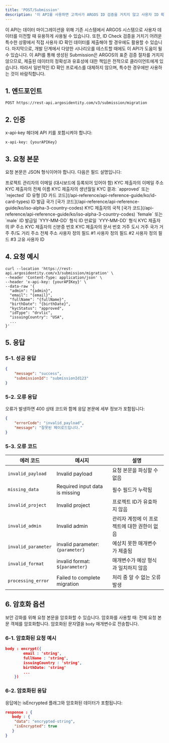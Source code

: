 ```yaml
---
title: 'POST/Submission'
description: '이 API를 사용하면 고객사가 ARGOS ID 검증을 거치지 않고 사용자 ID 확인 데이터를 강제로 삽입하여 제출 건을 생성할 수 있습니다. 문자열 데이터만 지원하며, 이미지 데이터는 별도의 `PUT Image API`를 사용하세요'
---
```



<Note>
이 API는 데이터 마이그레이션을 위해 기존 시스템에서 ARGOS 시스템으로 사용자 데이터를 이전할 때 유용하게 사용될 수 있습니다. 또한, ID Check 검증을 거치기 어려운 특수한 상황에서 직접 사용자 ID 확인 데이터를 제출해야 할 경우에도 활용할 수 있습니다. 마지막으로, 개발 단계에서 다양한 시나리오를 테스트할 때에도 이 API가 도움이 될 수 있습니다.
</Note>
<Warning>
이 API를 통해 생성된 Submission은 ARGOS의 표준 검증 절차를 거치지 않으므로, 제출된 데이터의 정확성과 유효성에 대한 책임은 전적으로 클라이언트에게 있습니다. 따라서 일반적인 ID 확인 프로세스를 대체하지 않으며, 특수한 경우에만 사용하는 것이 바람직합니다.
</Warning>

## 1. 엔드포인트

```text POST/Submission
POST https://rest-api.argosidentity.com/v3/submission/migration
```
## 2. 인증

x-api-key 헤더에 API 키를 포함시켜야 합니다:

```text x-api-key
x-api-key: {yourAPIKey}
```


## 3. 요청 본문
요청 본문은 JSON 형식이어야 합니다. 다음은 필드 설명입니다:

<ResponseField name="admin" type="string" required="true">
  프로젝트 관리자의 이메일 (대시보드에 등록되어 있어야 함)
</ResponseField>

<ResponseField name="email" type="string" required="true">
  KYC 제출자의 이메일 주소
</ResponseField>

<ResponseField name="fullName" type="string" required="true">
  KYC 제출자의 전체 이름
</ResponseField>

<ResponseField name="birthDate" type="string" required="true">
  KYC 제출자의 생년월일
</ResponseField>

<ResponseField name="kycStatus" type="string" required="true">
  	KYC 결과: `approved` 또는 `rejected`
</ResponseField>


<ResponseField name="idType" type="string" required="true">
  ID 유형  [ID 카드 코드](/api-reference/api-reference-guide/ko/id-card-types)
</ResponseField>


<ResponseField name="issuingCountry" type="string" required="true">
  ID 발급 국가 [국가 코드](/api-reference/api-reference-guide/ko/iso-alpha-3-country-codes)
</ResponseField>

<ResponseField name="nationality" type="string">
  KYC 제출자의 국적 [국가 코드](/api-reference/api-reference-guide/ko/iso-alpha-3-country-codes)
</ResponseField>
<ResponseField name="gender" type="string">
  `female` 또는 `male`
</ResponseField>
<ResponseField name="issueDate" type="string">
  ID 발급일 `YYY-MM-DD` 형식
</ResponseField>
<ResponseField name="expireDate" type="string">
  ID 만료일 `YYY-MM-DD` 형식
</ResponseField>
<ResponseField name="ipAddress" type="string">
  KYC 제출자의 IP 주소
</ResponseField>
<ResponseField name="identityNumber" type="string">
  KYC 제출자의 신분증 번호
</ResponseField>
<ResponseField name="documentNumber" type="string">
  KYC 제출자의 문서 번호
</ResponseField>
<ResponseField name="address_city" type="string">
  거주 도시
</ResponseField>
<ResponseField name="address_country" type="string" >
  거주 국가
</ResponseField>
<ResponseField name="address_state" type="string">
  거주 주/도
</ResponseField>
<ResponseField name="address_street" type="string" >
  거리 주소
</ResponseField>
<ResponseField name="address_full" type="string">
  전체 주소
</ResponseField>
<ResponseField name="cf1" type="string" >
  사용자 정의 필드 #1
</ResponseField>
<ResponseField name="cf2" type="string">
  사용자 정의 필드 #2
</ResponseField>
<ResponseField name="cf3" type="string">
  사용자 정의 필드 #3
</ResponseField>
<ResponseField name="userid" type="string">
  고유 사용자 ID
</ResponseField>



## 4. 요청 예시

```curl POST/Submission
curl --location 'https://rest-api.argosidentity.com/v3/submission/migration' \
--header 'Content-Type: application/json' \
--header 'x-api-key: {yourAPIKey}' \
--data-raw '{
  "admin": "{admin}",
  "email": "{email}",
  "fullName": "{fullName}",
  "birthDate": "{birthDate}",
  "kycStatus": "approved",
  "idType": "drvlic",
  "issuingCountry": "USA",
  ...
}'

```

## 5. 응답

### 5-1. 성공 응답
```json result.json
{
    "message": "success",
    "submissionId": "submissionId123"
}

```

### 5-2. 오류 응답
오류가 발생하면 400 상태 코드와 함께 응답 본문에 세부 정보가 포함됩니다:
```json error.json
{
    "errorCode": "invalid_payload",
    "message": "잘못된 페이로드입니다."
}

```
### 5-3. 오류 코드
| 에러 코드                | 메시지  | 설명 |
|-------------------------|------| ---- |
| `invalid_payload`      | Invalid payload | 요청 본문을 파싱할 수 없음 |
| `missing_data`         | Required input data is missing | 필수 필드가 누락됨 |
| `invalid_project`      | Invalid project | 프로젝트 ID가 유효하지 않음 |
| `invalid_admin`        | Invalid admin | 관리자 계정에 이 프로젝트에 대한 권한이 없음 |
| `invalid_parameter`     | invalid parameter: `{parameter}` | 예상치 못한 매개변수가 제출됨 |
| `invalid_format`       | invalid format: `${parameter}` | 매개변수가 예상 형식과 일치하지 않음 |
| `processing_error`      | Failed to complete migration | 처리 중 알 수 없는 오류 발생 |




## 6. 암호화 옵션
보안 강화를 위해 요청 본문을 암호화할 수 있습니다. 암호화를 사용할 때:
전체 요청 본문 객체를 암호화합니다.
암호화된 문자열을 `body` 매개변수로 전송합니다.

### 6-1. 암호화된 요청 예시

```json result.json
body : encrypt({
		email : 'string',
		fullName : 'string',
		issuingCountry : 'string',
		birthDate: 'string'
		...
	})

```
### 6-2. 암호화된 응답
응답에는 isEncrypted 플래그와 암호화된 데이터가 포함됩니다:

```json result.json
response : {
   body : {
    "data": "encrypted-string",
    "isEncrypted": true
   }
}

```